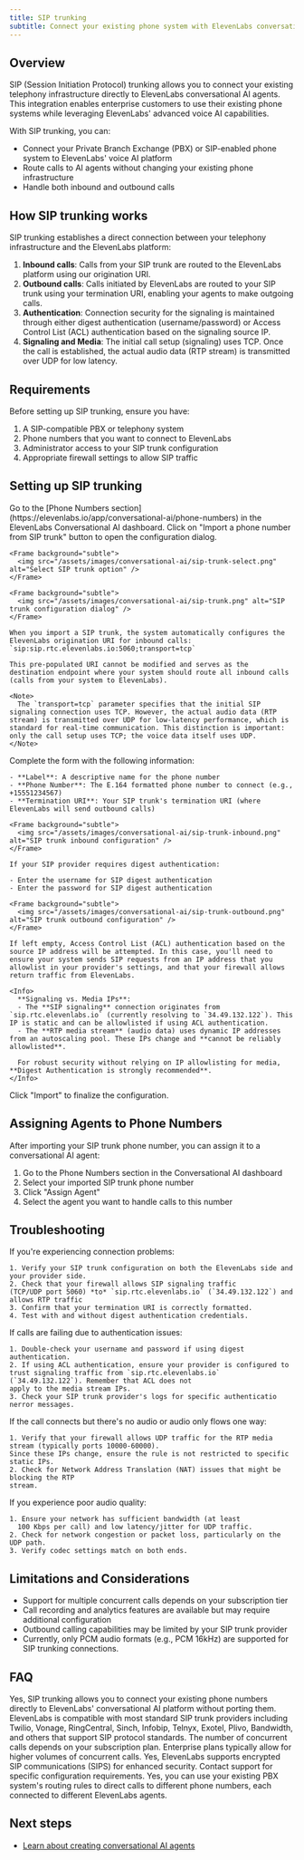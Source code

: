 ```yaml
---
title: SIP trunking
subtitle: Connect your existing phone system with ElevenLabs conversational AI agents using SIP trunking
---
```


## Overview

SIP (Session Initiation Protocol) trunking allows you to connect your existing telephony infrastructure directly to ElevenLabs conversational AI agents.
This integration enables enterprise customers to use their existing phone systems while leveraging ElevenLabs' advanced voice AI capabilities.

With SIP trunking, you can:

- Connect your Private Branch Exchange (PBX) or SIP-enabled phone system to ElevenLabs' voice AI platform
- Route calls to AI agents without changing your existing phone infrastructure
- Handle both inbound and outbound calls

## How SIP trunking works

SIP trunking establishes a direct connection between your telephony infrastructure and the ElevenLabs platform:

1. **Inbound calls**: Calls from your SIP trunk are routed to the ElevenLabs platform using our origination URI.
2. **Outbound calls**: Calls initiated by ElevenLabs are routed to your SIP trunk using your termination URI, enabling your agents to make outgoing calls.
3. **Authentication**: Connection security for the signaling is maintained through either digest authentication (username/password) or Access Control List (ACL) authentication based on the signaling source IP.
4. **Signaling and Media**: The initial call setup (signaling) uses TCP. Once the call is established, the actual audio data (RTP stream) is transmitted over UDP for low latency.

## Requirements

Before setting up SIP trunking, ensure you have:

1. A SIP-compatible PBX or telephony system
2. Phone numbers that you want to connect to ElevenLabs
3. Administrator access to your SIP trunk configuration
4. Appropriate firewall settings to allow SIP traffic

## Setting up SIP trunking

<Steps>
  <Step title="Navigate to Phone Numbers">
    Go to the [Phone Numbers section](https://elevenlabs.io/app/conversational-ai/phone-numbers) in the ElevenLabs Conversational AI dashboard.
  </Step>
  <Step title="Import SIP Trunk">
    Click on "Import a phone number from SIP trunk" button to open the configuration dialog.

    <Frame background="subtle">
      <img src="/assets/images/conversational-ai/sip-trunk-select.png" alt="Select SIP trunk option" />
    </Frame>

    <Frame background="subtle">
      <img src="/assets/images/conversational-ai/sip-trunk.png" alt="SIP trunk configuration dialog" />
    </Frame>

    When you import a SIP trunk, the system automatically configures the ElevenLabs origination URI for inbound calls:
    `sip:sip.rtc.elevenlabs.io:5060;transport=tcp`

    This pre-populated URI cannot be modified and serves as the destination endpoint where your system should route all inbound calls (calls from your system to ElevenLabs).

    <Note>
      The `transport=tcp` parameter specifies that the initial SIP signaling connection uses TCP. However, the actual audio data (RTP stream) is transmitted over UDP for low-latency performance, which is standard for real-time communication. This distinction is important: only the call setup uses TCP; the voice data itself uses UDP.
    </Note>

  </Step>
  <Step title="Enter configuration details">
    Complete the form with the following information:

    - **Label**: A descriptive name for the phone number
    - **Phone Number**: The E.164 formatted phone number to connect (e.g., +15551234567)
    - **Termination URI**: Your SIP trunk's termination URI (where ElevenLabs will send outbound calls)

    <Frame background="subtle">
      <img src="/assets/images/conversational-ai/sip-trunk-inbound.png" alt="SIP trunk inbound configuration" />
    </Frame>

  </Step>
  <Step title="Configure authentication (optional)">

    If your SIP provider requires digest authentication:

    - Enter the username for SIP digest authentication
    - Enter the password for SIP digest authentication

    <Frame background="subtle">
      <img src="/assets/images/conversational-ai/sip-trunk-outbound.png" alt="SIP trunk outbound configuration" />
    </Frame>

    If left empty, Access Control List (ACL) authentication based on the source IP address will be attempted. In this case, you'll need to ensure your system sends SIP requests from an IP address that you allowlist in your provider's settings, and that your firewall allows return traffic from ElevenLabs.

    <Info>
      **Signaling vs. Media IPs**:
      - The **SIP signaling** connection originates from `sip.rtc.elevenlabs.io` (currently resolving to `34.49.132.122`). This IP is static and can be allowlisted if using ACL authentication.
      - The **RTP media stream** (audio data) uses dynamic IP addresses from an autoscaling pool. These IPs change and **cannot be reliably allowlisted**.

      For robust security without relying on IP allowlisting for media, **Digest Authentication is strongly recommended**.
    </Info>

  </Step>
  <Step title="Complete Setup">
    Click "Import" to finalize the configuration.
  </Step>
</Steps>

## Assigning Agents to Phone Numbers

After importing your SIP trunk phone number, you can assign it to a conversational AI agent:

1. Go to the Phone Numbers section in the Conversational AI dashboard
2. Select your imported SIP trunk phone number
3. Click "Assign Agent"
4. Select the agent you want to handle calls to this number

## Troubleshooting

<AccordionGroup>

  <Accordion title="Connection Issues">
    If you're experiencing connection problems: 
    
    1. Verify your SIP trunk configuration on both the ElevenLabs side and your provider side. 
    2. Check that your firewall allows SIP signaling traffic
    (TCP/UDP port 5060) *to* `sip.rtc.elevenlabs.io` (`34.49.132.122`) and allows RTP traffic 
    3. Confirm that your termination URI is correctly formatted. 
    4. Test with and without digest authentication credentials.
    
  </Accordion>
  <Accordion title="Authentication Failures">
    If calls are failing due to authentication issues:

    1. Double-check your username and password if using digest authentication.
    2. If using ACL authentication, ensure your provider is configured to trust signaling traffic from `sip.rtc.elevenlabs.io` (`34.49.132.122`). Remember that ACL does not
    apply to the media stream IPs.
    3. Check your SIP trunk provider's logs for specific authenticatio nerror messages.

  </Accordion>
  <Accordion title="No Audio or One-Way Audio">
    If the call connects but there's no audio or audio only flows one way:

    1. Verify that your firewall allows UDP traffic for the RTP media stream (typically ports 10000-60000).
    Since these IPs change, ensure the rule is not restricted to specific static IPs.
    2. Check for Network Address Translation (NAT) issues that might be blocking the RTP
    stream.

  </Accordion>
  <Accordion title="Audio Quality Issues">
    If you experience poor audio quality:

    1. Ensure your network has sufficient bandwidth (at least
      100 Kbps per call) and low latency/jitter for UDP traffic.
    2. Check for network congestion or packet loss, particularly on the UDP path.
    3. Verify codec settings match on both ends.

  </Accordion>

</AccordionGroup>

## Limitations and Considerations

- Support for multiple concurrent calls depends on your subscription tier
- Call recording and analytics features are available but may require additional configuration
- Outbound calling capabilities may be limited by your SIP trunk provider
- Currently, only PCM audio formats (e.g., PCM 16kHz) are supported for SIP trunking connections.

## FAQ

<AccordionGroup>
  <Accordion title="Can I use my existing phone numbers with ElevenLabs?">
    Yes, SIP trunking allows you to connect your existing phone numbers directly to ElevenLabs'
    conversational AI platform without porting them.
  </Accordion>

<Accordion title="What SIP trunk providers are compatible with ElevenLabs?">
  ElevenLabs is compatible with most standard SIP trunk providers including Twilio, Vonage,
  RingCentral, Sinch, Infobip, Telnyx, Exotel, Plivo, Bandwidth, and others that support SIP
  protocol standards.
</Accordion>

<Accordion title="How many concurrent calls are supported?">
  The number of concurrent calls depends on your subscription plan. Enterprise plans typically allow
  for higher volumes of concurrent calls.
</Accordion>

<Accordion title="Is call encryption supported?">
  Yes, ElevenLabs supports encrypted SIP communications (SIPS) for enhanced security. Contact
  support for specific configuration requirements.
</Accordion>

  <Accordion title="Can I route calls conditionally to different agents?">
    Yes, you can use your existing PBX system's routing rules to direct calls to different phone
    numbers, each connected to different ElevenLabs agents.
  </Accordion>
</AccordionGroup>

## Next steps

- [Learn about creating conversational AI agents](/docs/conversational-ai/quickstart)
